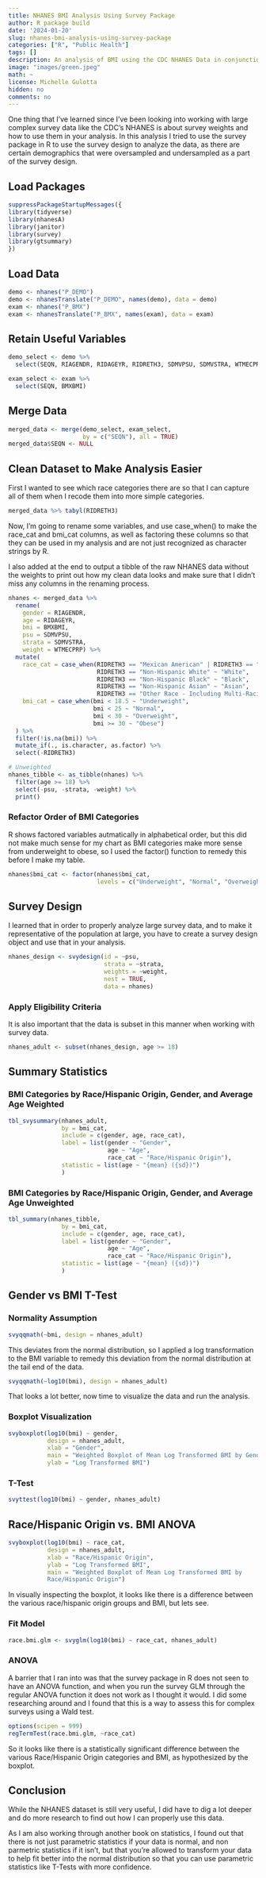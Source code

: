 ```yaml
---
title: NHANES BMI Analysis Using Survey Package
author: R package build
date: '2024-01-20'
slug: nhanes-bmi-analysis-using-survey-package
categories: ["R", "Public Health"]
tags: []
description: An analysis of BMI using the CDC NHANES Data in conjunction with the Survey package to account for complex survey design
image: "images/green.jpeg"
math: ~
license: Michelle Gulotta
hidden: no
comments: no
---
```


One thing that I've learned since I've been looking into working with large complex survey data like the CDC's NHANES is about survey weights and how to use them in your analysis. In this analysis I tried to use the survey package in R to use the survey design to analyze the data, as there are certain demographics that were oversampled and undersampled as a part of the survey design.

## Load Packages
```r
suppressPackageStartupMessages({
library(tidyverse)
library(nhanesA)
library(janitor)
library(survey)
library(gtsummary)
})
```

## Load Data
```r
demo <- nhanes("P_DEMO")
demo <- nhanesTranslate("P_DEMO", names(demo), data = demo)
exam <- nhanes("P_BMX")
exam <- nhanesTranslate("P_BMX", names(exam), data = exam)
```
## Retain Useful Variables
```r
demo_select <- demo %>% 
  select(SEQN, RIAGENDR, RIDAGEYR, RIDRETH3, SDMVPSU, SDMVSTRA, WTMECPRP)

exam_select <- exam %>% 
  select(SEQN, BMXBMI)
```

## Merge Data
```r
merged_data <- merge(demo_select, exam_select,
                     by = c("SEQN"), all = TRUE)
merged_data$SEQN <- NULL
```

## Clean Dataset to Make Analysis Easier

First I wanted to see which race categories there are so that I can capture all of them when I recode them into more simple categories.
```r
merged_data %>% tabyl(RIDRETH3)
```

Now, I'm going to rename some variables, and use case_when() to make the race_cat and bmi_cat columns, as well as factoring these columns so that they can be used in my analysis and are not just recognized as character strings by R.

I also added at the end to output a tibble of the raw NHANES data without the weights to print out how my clean data looks and make sure that I didn't miss any columns in the renaming process.
```r
nhanes <- merged_data %>% 
  rename(
    gender = RIAGENDR,
    age = RIDAGEYR,
    bmi = BMXBMI,
    psu = SDMVPSU,
    strata = SDMVSTRA,
    weight = WTMECPRP) %>% 
  mutate(
    race_cat = case_when(RIDRETH3 == "Mexican American" | RIDRETH3 == "Other Hispanic" ~ "Hispanic",
                         RIDRETH3 == "Non-Hispanic White" ~ "White",
                         RIDRETH3 == "Non-Hispanic Black" ~ "Black",
                         RIDRETH3 == "Non-Hispanic Asian" ~ "Asian",
                         RIDRETH3 == "Other Race - Including Multi-Racial" ~ "Other"),
    bmi_cat = case_when(bmi < 18.5 ~ "Underweight",
                        bmi < 25 ~ "Normal",
                        bmi < 30 ~ "Overweight",
                        bmi >= 30 ~ "Obese")
  ) %>% 
  filter(!is.na(bmi)) %>% 
  mutate_if(., is.character, as.factor) %>% 
  select(-RIDRETH3)

# Unweighted 
nhanes_tibble <- as_tibble(nhanes) %>% 
  filter(age >= 18) %>%
  select(-psu, -strata, -weight) %>% 
  print()
```

### Refactor Order of BMI Categories
R shows factored variables autmatically in alphabetical order, but this did not make much sense for my chart as BMI categories make more sense from underweight to obese, so I used the factor() function to remedy this before I make my table.
```r
nhanes$bmi_cat <- factor(nhanes$bmi_cat, 
                         levels = c("Underweight", "Normal", "Overweight", "Obese"))
```

## Survey Design
I learned that in order to properly analyze large survey data, and to make it representative of the population at large, you have to create a survey design object and use that in your analysis.
```r
nhanes_design <- svydesign(id = ~psu,
                           strata = ~strata,
                           weights = ~weight,
                           nest = TRUE,
                           data = nhanes)
```

### Apply Eligibility Criteria
It is also important that the data is subset in this manner when working with survey data.
```r
nhanes_adult <- subset(nhanes_design, age >= 18)
```

## Summary Statistics
### BMI Categories by Race/Hispanic Origin, Gender, and Average Age Weighted
```r
tbl_svysummary(nhanes_adult,
               by = bmi_cat,
               include = c(gender, age, race_cat),
               label = list(gender ~ "Gender",
                            age ~ "Age",
                            race_cat ~ "Race/Hispanic Origin"),
               statistic = list(age ~ "{mean} ({sd})")
               )
```

### BMI Categories by Race/Hispanic Origin, Gender, and Average Age Unweighted
```r
tbl_summary(nhanes_tibble,
               by = bmi_cat,
               include = c(gender, age, race_cat),
               label = list(gender ~ "Gender",
                            age ~ "Age",
                            race_cat ~ "Race/Hispanic Origin"),
               statistic = list(age ~ "{mean} ({sd})")
               )
```

## Gender vs BMI T-Test
### Normality Assumption
```r
svyqqmath(~bmi, design = nhanes_adult)
```

This deviates from the normal distribution, so I applied a log transformation to the BMI variable to remedy this deviation from the normal distribution at the tail end of the data.
```r
svyqqmath(~log10(bmi), design = nhanes_adult)
```
That looks a lot better, now time to visualize the data and run the analysis.

### Boxplot Visualization
```r
svyboxplot(log10(bmi) ~ gender, 
           design = nhanes_adult,
           xlab = "Gender",
           main = "Weighted Boxplot of Mean Log Transformed BMI by Gender",
           ylab = "Log Transformed BMI")
```

### T-Test
```r
svyttest(log10(bmi) ~ gender, nhanes_adult)
```

## Race/Hispanic Origin vs. BMI ANOVA
```r
svyboxplot(log10(bmi) ~ race_cat, 
           design = nhanes_adult,
           xlab = "Race/Hispanic Origin",
           ylab = "Log Transformed BMI",
           main = "Weighted Boxplot of Mean Log Transformed BMI by 
           Race/Hispanic Origin")
```
In visually inspecting the boxplot, it looks like there is a difference between the various race/hispanic origin groups and BMI, but lets see.

### Fit Model
```r
race.bmi.glm <- svyglm(log10(bmi) ~ race_cat, nhanes_adult)
```

### ANOVA
A barrier that I ran into was that the survey package in R does not seen to have an ANOVA function, and when you run the survey GLM through the regular ANOVA function it does not work as I thought it would. I did some researching around and I found that this is a way to assess this for complex surveys using a Wald test.
```r
options(scipen = 999)
regTermTest(race.bmi.glm, ~race_cat)
```

So it looks like there is a statistically significant difference between the various Race/Hispanic Origin categories and BMI, as hypothesized by the boxplot.

## Conclusion
While the NHANES dataset is still very useful, I did have to dig a lot deeper and do more research to find out how I can properly use this data. 

As I am also working through another book on statistics, I found out that there is not just parametric statistics if your data is normal, and non parmetric statistics if it isn't, but that you're allowed to transform your data to help fit better into the normal distribution so that you can use parametric statistics like T-Tests with more confidence.


